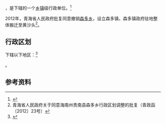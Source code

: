 {{中国乡级行政区|63/25/25/201/000}}

'''{{PAGENAMEBASE}}'''，是{{PRC admin/fullname|63/25/25/201/000|3}}下辖的一个[[乡镇|乡镇]]级行政单位。<ref>{{PRC admin/ref sgc|{{PRC admin/parent|63/25/25/201/000}}}}</ref>

2012年，青海省人民政府批复同意撤销[[森多乡|森多乡]]，设立森多镇，森多镇政府驻地整体搬迁至黄沙头<ref>青海省人民政府关于同意海南州贵南县森多乡行政区划调整的批复（青政函〔2012〕23号）</ref>。

== 行政区划 ==

{{PAGENAMEBASE}}下辖以下地区：<ref>{{PRC admin/ref sgc|63/25/25/201/000}}</ref>

{{PRC admin/children|63/25/25/201/000}}。

== 参考资料 ==

{{reflist}}

{{PRC admin/navcat|63/25/25/201/000}}
{{青海行政区划小作品}}